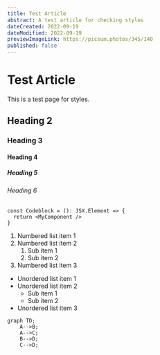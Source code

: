 ```yaml
---
title: Test Article
abstract: A test article for checking styles
dateCreated: 2022-09-19
dateModified: 2022-09-19
previewImageLink: https://picsum.photos/345/140
published: false
---
```


# Test Article

This is a test page for styles.

## Heading 2

### Heading 3

#### Heading 4

##### Heading 5

###### Heading 6

```tsx
const Codeblock = (): JSX.Element => {
  return <MyComponent />
}
```

1. Numbered list item 1
2. Numbered list item 2
   1. Sub item 1
   2. Sub item 2
3. Numbered list item 3

- Unordered list item 1
- Unordered list item 2
   - Sub item 1
   - Sub item 2
- Unordered list item 3

```mermaid
graph TD;
    A-->B;
    A-->C;
    B-->D;
    C-->D;
```

<TestComponent />
